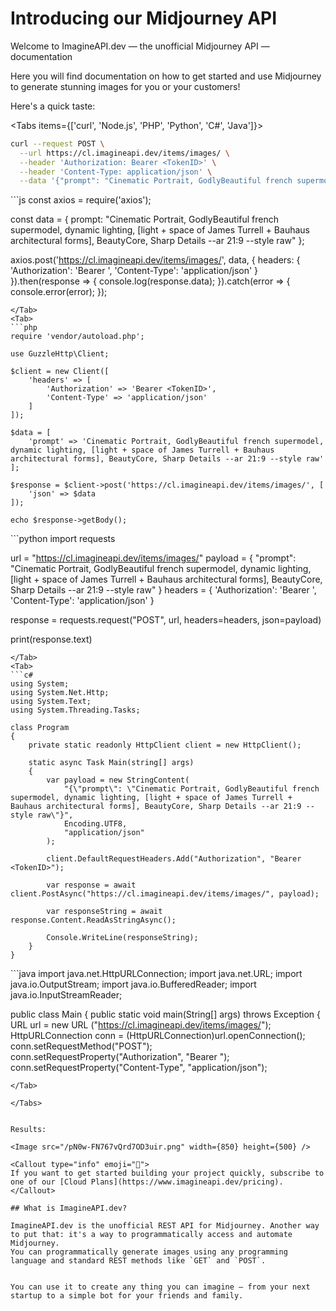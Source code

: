 

# Introducing our Midjourney API

Welcome to ImagineAPI.dev — the unofficial Midjourney API — documentation

Here you will find documentation on how to get started and use Midjourney to generate stunning images for you or your customers!

Here's a quick taste:

<Tabs items={['curl', 'Node.js', 'PHP', 'Python', 'C#', 'Java']}>
<Tab>
```sh
curl --request POST \
  --url https://cl.imagineapi.dev/items/images/ \
  --header 'Authorization: Bearer <TokenID>' \
  --header 'Content-Type: application/json' \
  --data '{"prompt": "Cinematic Portrait, GodlyBeautiful french supermodel, dynamic lighting, [light + space of James Turrell + Bauhaus architectural forms], BeautyCore, Sharp Details --ar 21:9 --style raw"}'
```
</Tab>
<Tab>
```js
const axios = require('axios');

const data = {
    prompt: "Cinematic Portrait, GodlyBeautiful french supermodel, dynamic lighting, [light + space of James Turrell + Bauhaus architectural forms], BeautyCore, Sharp Details --ar 21:9 --style raw"
};

axios.post('https://cl.imagineapi.dev/items/images/', data, {
    headers: {
        'Authorization': 'Bearer <TokenID>',
        'Content-Type': 'application/json'
    }
}).then(response => {
    console.log(response.data);
}).catch(error => {
    console.error(error);
});
```
</Tab>
<Tab>
```php
require 'vendor/autoload.php';

use GuzzleHttp\Client;

$client = new Client([
    'headers' => [
        'Authorization' => 'Bearer <TokenID>',
        'Content-Type' => 'application/json'
    ]
]);

$data = [
    'prompt' => 'Cinematic Portrait, GodlyBeautiful french supermodel, dynamic lighting, [light + space of James Turrell + Bauhaus architectural forms], BeautyCore, Sharp Details --ar 21:9 --style raw'
];

$response = $client->post('https://cl.imagineapi.dev/items/images/', [
    'json' => $data
]);

echo $response->getBody();
```
</Tab>
<Tab>
```python
import requests

url = "https://cl.imagineapi.dev/items/images/"
payload = {
    "prompt": "Cinematic Portrait, GodlyBeautiful french supermodel, dynamic lighting, [light + space of James Turrell + Bauhaus architectural forms], BeautyCore, Sharp Details --ar 21:9 --style raw"
}
headers = {
    'Authorization': 'Bearer <TokenID>',
    'Content-Type': 'application/json'
}

response = requests.request("POST", url, headers=headers, json=payload)

print(response.text)
```
</Tab>
<Tab>
```c#
using System;
using System.Net.Http;
using System.Text;
using System.Threading.Tasks;

class Program
{
    private static readonly HttpClient client = new HttpClient();

    static async Task Main(string[] args)
    {
        var payload = new StringContent(
            "{\"prompt\": \"Cinematic Portrait, GodlyBeautiful french supermodel, dynamic lighting, [light + space of James Turrell + Bauhaus architectural forms], BeautyCore, Sharp Details --ar 21:9 --style raw\"}",
            Encoding.UTF8,
            "application/json"
        );

        client.DefaultRequestHeaders.Add("Authorization", "Bearer <TokenID>");

        var response = await client.PostAsync("https://cl.imagineapi.dev/items/images/", payload);

        var responseString = await response.Content.ReadAsStringAsync();

        Console.WriteLine(responseString);
    }
}
```
</Tab>
<Tab>
```java
import java.net.HttpURLConnection;
import java.net.URL;
import java.io.OutputStream;
import java.io.BufferedReader;
import java.io.InputStreamReader;

public class Main {
    public static void main(String[] args) throws Exception {
        URL url = new URL ("https://cl.imagineapi.dev/items/images/");
        HttpURLConnection conn = (HttpURLConnection)url.openConnection();
        conn.setRequestMethod("POST");
        conn.setRequestProperty("Authorization", "Bearer <TokenID>");
        conn.setRequestProperty("Content-Type", "application/json");
```
</Tab>

</Tabs>


Results:

<Image src="/pN0w-FN767vQrd7OD3uir.png" width={850} height={500} />

<Callout type="info" emoji="🌆">
If you want to get started building your project quickly, subscribe to one of our [Cloud Plans](https://www.imagineapi.dev/pricing).
</Callout>

## What is ImagineAPI.dev?

ImagineAPI.dev is the unofficial REST API for Midjourney. Another way to put that: it's a way to programmatically access and automate Midjourney.
You can programmatically generate images using any programming language and standard REST methods like `GET` and `POST`.


You can use it to create any thing you can imagine — from your next startup to a simple bot for your friends and family.
